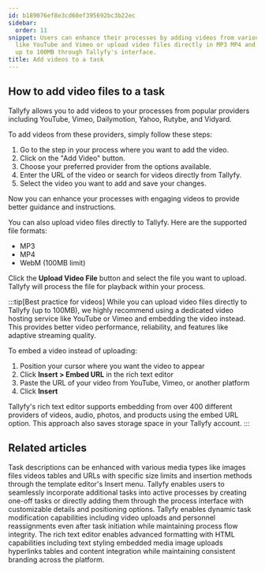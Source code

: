 ```yaml
---
id: b189076ef8e3cd60ef395692bc3b22ec
sidebar:
  order: 11
snippet: Users can enhance their processes by adding videos from various platforms
  like YouTube and Vimeo or upload video files directly in MP3 MP4 and WebM formats
  up to 100MB through Tallyfy's interface.
title: Add videos to a task
---
```


## How to add video files to a task

Tallyfy allows you to add videos to your processes from popular providers including YouTube, Vimeo, Dailymotion, Yahoo, Rutybe, and Vidyard.

To add videos from these providers, simply follow these steps:

1. Go to the step in your process where you want to add the video.
2. Click on the "Add Video" button.
3. Choose your preferred provider from the options available.
4. Enter the URL of the video or search for videos directly from Tallyfy.
5. Select the video you want to add and save your changes.

Now you can enhance your processes with engaging videos to provide better guidance and instructions.

You can also upload video files directly to Tallyfy. Here are the supported file formats:

- MP3
- MP4
- WebM (100MB limit)

Click the **Upload Video File** button and select the file you want to upload. Tallyfy will process the file for playback within your process.

:::tip[Best practice for videos]
While you can upload video files directly to Tallyfy (up to 100MB), we highly recommend using a dedicated video hosting service like YouTube or Vimeo and embedding the video instead. This provides better video performance, reliability, and features like adaptive streaming quality.

To embed a video instead of uploading:
1. Position your cursor where you want the video to appear
2. Click **Insert > Embed URL** in the rich text editor
3. Paste the URL of your video from YouTube, Vimeo, or another platform
4. Click **Insert**

Tallyfy's rich text editor supports embedding from over 400 different providers of videos, audio, photos, and products using the embed URL option. This approach also saves storage space in your Tallyfy account.
:::


## Related articles
<CardGrid>
<LinkTitleCard header="<b>Templates > Insert media</b>" href="/products/pro/documenting/templates/insert-media/" > Task descriptions can be enhanced with various media types like images files videos tables and URLs with specific size limits and insertion methods through the template editor's Insert menu. </LinkTitleCard>
<LinkTitleCard header="<b>Edit Processes > Add tasks to active processes</b>" href="/products/pro/tracking-and-tasks/processes/edit-processes/how-can-i-add-tasks-to-active-processes-on-tallyfy/" > Tallyfy enables users to seamlessly incorporate additional tasks into active processes by creating one-off tasks or directly adding them through the process interface with customizable details and positioning options. </LinkTitleCard>
<LinkTitleCard header="<b>Tasks > Edit tasks</b>" href="/products/pro/tracking-and-tasks/tasks/edit-task/" > Tallyfy enables dynamic task modification capabilities including video uploads and personnel reassignments even after task initiation while maintaining process flow integrity. </LinkTitleCard>
<LinkTitleCard header="<b>Edit Task > The rich text editor</b>" href="/products/pro/tracking-and-tasks/tasks/edit-task/how-can-i-use-tallyfys-rich-text-editor-for-tasks/" > The rich text editor enables advanced formatting with HTML capabilities including text styling embedded media image uploads hyperlinks tables and content integration while maintaining consistent branding across the platform. </LinkTitleCard>
</CardGrid>